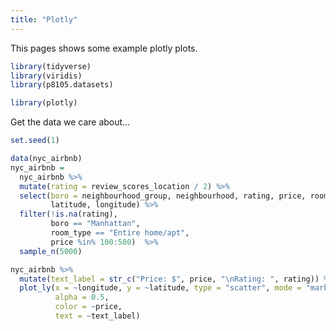 ```yaml
---
title: "Plotly"
---
```

This pages shows some example plotly plots.

```r
library(tidyverse)
library(viridis)
library(p8105.datasets)

library(plotly)
```

Get the data we care about...

```r
set.seed(1)

data(nyc_airbnb)
nyc_airbnb = 
  nyc_airbnb %>% 
  mutate(rating = review_scores_location / 2) %>%
  select(boro = neighbourhood_group, neighbourhood, rating, price, room_type,
         latitude, longitude) %>%
  filter(!is.na(rating), 
         boro == "Manhattan",
         room_type == "Entire home/apt",
         price %in% 100:500)  %>% 
  sample_n(5000)
```

```r
nyc_airbnb %>%
  mutate(text_label = str_c("Price: $", price, "\nRating: ", rating)) %>% 
  plot_ly(x = ~longitude, y = ~latitude, type = "scatter", mode = "markers",
          alpha = 0.5, 
          color = ~price,
          text = ~text_label)
```


